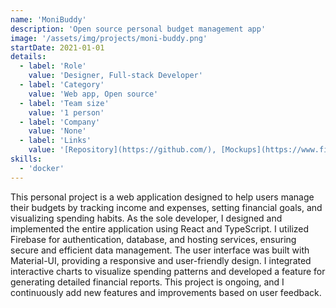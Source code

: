 ```yaml
---
name: 'MoniBuddy'
description: 'Open source personal budget management app'
image: '/assets/img/projects/moni-buddy.png'
startDate: 2021-01-01
details:
  - label: 'Role'
    value: 'Designer, Full-stack Developer'
  - label: 'Category'
    value: 'Web app, Open source'
  - label: 'Team size'
    value: '1 person'
  - label: 'Company'
    value: 'None'
  - label: 'Links'
    value: '[Repository](https://github.com/), [Mockups](https://www.figma.com/), [Demo](https://vercel.com/)'
skills:
  - 'docker'
---
```


This personal project is a web application designed to help users manage their budgets by tracking income and expenses, setting financial goals, and visualizing spending habits. As the sole developer, I designed and implemented the entire application using React and TypeScript. I utilized Firebase for authentication, database, and hosting services, ensuring secure and efficient data management. The user interface was built with Material-UI, providing a responsive and user-friendly design. I integrated interactive charts to visualize spending patterns and developed a feature for generating detailed financial reports. This project is ongoing, and I continuously add new features and improvements based on user feedback.
